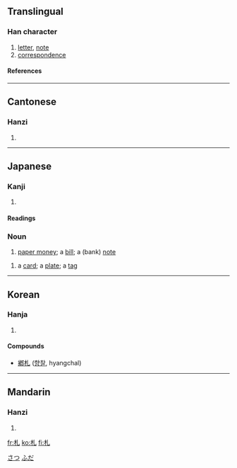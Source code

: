 {{see|箚}}

==Translingual==
===Han character===
{{Han char|rn=75|rad=木|as=01|sn=5|four=4291<sub>0</sub>|canj=木山 (DU)}}
# [[letter]], [[note]]
# [[correspondence]]
====References====
{{Han ref|kx=0509.110|dkj=14422|dj=0893.010|hdz=21153.010|uh=672D|ud=26413|bh=A5BE|bd=42430}}

----
==Cantonese==
===Hanzi===
{{yue-hanzi|jyut=|y=jaat3}}
# {{defn|Cantonese}}

----
==Japanese==
[[Category:1000_Japanese_basic_words|さつ]]
[[Category:1000_Japanese_basic_words|ふだ]]




===Kanji===
{{ja-kanji|grade=|rs=木01}}
# {{defn|Japanese}} 
====Readings====
{{ja-readings|on=[[さつ]] (satsu)|kun=[[ふだ]] (fuda), [[わかじに]] (wakajini)}}



===Noun===
{{janoun|さつ|satsu}}
# [[paper money]]; a [[bill]]; a (bank) [[note]]
{{janoun|ふだ|fuda}}
#a [[card]]; a [[plate]]; a [[tag]]

----
==Korean==
===Hanja===
{{ko-hanja|hangeul=[[찰]]|eumhun=|rv=chal|mr=ch'al|y=chal}}
# {{defn|Korean}}


====Compounds====
* [[鄕札]] ([[향찰]], hyangchal)

----
==Mandarin==
===Hanzi===
{{cmn-hanzi|pin=[[zhá]] (zha2)|wg=cha<sup>2</sup>}}
# {{defn|Mandarin}}

[[fr:札]]
[[ko:札]]
[[fi:札]]